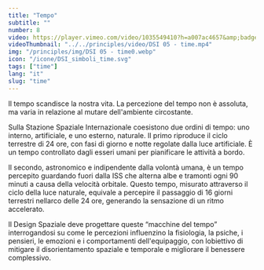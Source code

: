 ```yaml
---
title: "Tempo"
subtitle: ""
number: 8
video: https://player.vimeo.com/video/1035549410?h=a007ac4657&amp;badge=0&amp;autopause=0&amp;player_id=0&amp;app_id=58479
videoThumbnail: "../../principles/video/DSI 05 - time.mp4"
img: "/principles/img/DSI 05 - time0.webp"
icon: "/icone/DSI_simboli_time.svg"
tags: ["time"]
lang: "it"
slug: "time"
---
```



Il tempo scandisce la nostra vita. La percezione del tempo non è assoluta, ma varia in relazione al mutare dell'ambiente circostante.

Sulla Stazione Spaziale Internazionale coesistono due ordini di tempo: uno interno, artificiale, e uno esterno, naturale. Il primo riproduce il ciclo terrestre di 24 ore, con fasi di giorno e notte regolate dalla luce artificiale. È un tempo controllato dagli esseri umani per pianificare le attività a bordo.

Il secondo, astronomico e indipendente dalla volontà umana, è un tempo percepito guardando fuori dalla ISS che alterna albe e tramonti ogni 90 minuti a causa della velocità orbitale. Questo tempo, misurato attraverso il ciclo della luce naturale, equivale a percepire il passaggio di 16 giorni terrestri nellarco delle 24 ore, generando la sensazione di un ritmo accelerato.

Il Design Spaziale deve progettare queste “macchine del tempo” interrogandosi su come le percezioni influenzino la fisiologia, la psiche, i pensieri, le emozioni e i comportamenti dell'equipaggio, con lobiettivo di mitigare il disorientamento spaziale e temporale e migliorare il benessere complessivo.